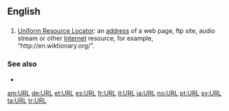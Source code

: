 ==English==

==={{initialism}}===
{{en-noun}}

#[[Uniform Resource Locator]]: an [[address]] of a web page, ftp site, audio stream or other [[Internet]] resource, for example, “<nowiki>http://en.wiktionary.org/</nowiki>”.

===See also===
* {{pedialite}}

[[am:URL]]
[[de:URL]]
[[et:URL]]
[[es:URL]]
[[fr:URL]]
[[it:URL]]
[[ja:URL]]
[[no:URL]]
[[pt:URL]]
[[sv:URL]]
[[ta:URL]]
[[tr:URL]]